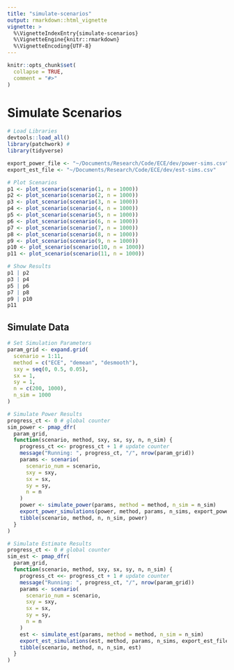 ```yaml
---
title: "simulate-scenarios"
output: rmarkdown::html_vignette
vignette: >
  %\VignetteIndexEntry{simulate-scenarios}
  %\VignetteEngine{knitr::rmarkdown}
  %\VignetteEncoding{UTF-8}
---
```


```r
knitr::opts_chunk$set(
  collapse = TRUE,
  comment = "#>"
)
```

# Simulate Scenarios

```r
# Load Libraries
devtools::load_all()
library(patchwork) #
library(tidyverse)

export_power_file <- "~/Documents/Research/Code/ECE/dev/power-sims.csv"
export_est_file <- "~/Documents/Research/Code/ECE/dev/est-sims.csv"
```

```R
# Plot Scenarios
p1 <- plot_scenario(scenario(1, n = 1000))
p2 <- plot_scenario(scenario(2, n = 1000))
p3 <- plot_scenario(scenario(3, n = 1000))
p4 <- plot_scenario(scenario(4, n = 1000))
p5 <- plot_scenario(scenario(5, n = 1000))
p6 <- plot_scenario(scenario(6, n = 1000))
p7 <- plot_scenario(scenario(7, n = 1000))
p8 <- plot_scenario(scenario(8, n = 1000))
p9 <- plot_scenario(scenario(9, n = 1000))
p10 <- plot_scenario(scenario(10, n = 1000))
p11 <- plot_scenario(scenario(11, n = 1000))

# Show Results
p1 | p2
p3 | p4
p5 | p6
p7 | p8
p9 | p10
p11
```

## Simulate Data

```R
# Set Simulation Parameters
param_grid <- expand.grid(
  scenario = 1:11,
  method = c("ECE", "demean", "desmooth"),
  sxy = seq(0, 0.5, 0.05),
  sx = 1,
  sy = 1,
  n = c(200, 1000),
  n_sim = 1000
)
```

```R
# Simulate Power Results
progress_ct <- 0 # global counter
sim_power <- pmap_dfr(
  param_grid,
  function(scenario, method, sxy, sx, sy, n, n_sim) {
    progress_ct <<- progress_ct + 1 # update counter
    message("Running: ", progress_ct, "/", nrow(param_grid))
    params <- scenario(
      scenario_num = scenario,
      sxy = sxy,
      sx = sx,
      sy = sy,
      n = n
    )
    power <- simulate_power(params, method = method, n_sim = n_sim)
    export_power_simulations(power, method, params, n_sims, export_power_file)
    tibble(scenario, method, n, n_sim, power)
  }
)
```

```R
# Simulate Estimate Results
progress_ct <- 0 # global counter
sim_est <- pmap_dfr(
  param_grid,
  function(scenario, method, sxy, sx, sy, n, n_sim) {
    progress_ct <<- progress_ct + 1 # update counter
    message("Running: ", progress_ct, "/", nrow(param_grid))
    params <- scenario(
      scenario_num = scenario,
      sxy = sxy,
      sx = sx,
      sy = sy,
      n = n
    )
    est <- simulate_est(params, method = method, n_sim = n_sim)
    export_est_simulations(est, method, params, n_sims, export_est_file)
    tibble(scenario, method, n, n_sim, est)
  }
)
```
